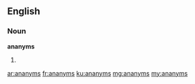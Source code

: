 ==English==

===Noun===
'''ananyms'''

# {{context|obsolete|lang=en}} {{plural of|ananym}}

[[ar:ananyms]]
[[fr:ananyms]]
[[ku:ananyms]]
[[mg:ananyms]]
[[my:ananyms]]